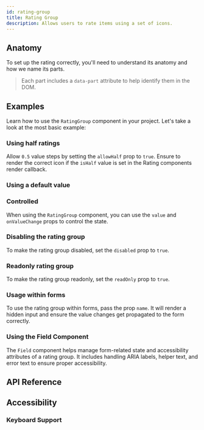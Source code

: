 ```yaml
---
id: rating-group
title: Rating Group
description: Allows users to rate items using a set of icons.
---
```


<ComponentPreview id="RatingGroup" />

## Anatomy

To set up the rating correctly, you'll need to understand its anatomy and how we name its parts.

> Each part includes a `data-part` attribute to help identify them in the DOM.

<Anatomy id="rating-group" />

## Examples

Learn how to use the `RatingGroup` component in your project. Let's take a look at the most basic
example:

<Example id="basic" />

### Using half ratings

Allow `0.5` value steps by setting the `allowHalf` prop to `true`. Ensure to render the correct icon
if the `isHalf` value is set in the Rating components render callback.

<Example id="half-ratings" />

### Using a default value

<Example id="initial-value" />

### Controlled

When using the `RatingGroup` component, you can use the `value` and `onValueChange` props to control
the state.

<Example id="controlled" />

### Disabling the rating group

To make the rating group disabled, set the `disabled` prop to `true`.

<Example id="disabled" />

### Readonly rating group

To make the rating group readonly, set the `readOnly` prop to `true`.

<Example id="read-only" />

### Usage within forms

To use the rating group within forms, pass the prop `name`. It will render a hidden input and ensure
the value changes get propagated to the form correctly.

<Example id="form-usage" />

### Using the Field Component

The `Field` component helps manage form-related state and accessibility attributes of a rating group.
It includes handling ARIA labels, helper text, and error text to ensure proper accessibility.

<Example id="with-field" />

## API Reference

<ComponentTypes id="rating-group" />

## Accessibility

### Keyboard Support

<KeyBindingsTable id="rating-group" />
